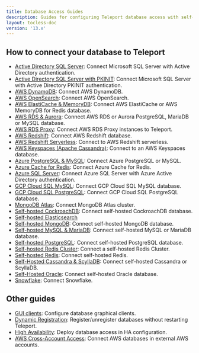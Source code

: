 ```yaml
---
title: Database Access Guides
description: Guides for configuring Teleport database access with self-hosted or cloud-hosted databases.
layout: tocless-doc
version: '13.x'
---
```


## How to connect your database to Teleport

- [Active Directory SQL Server](/ver/13.x/database-access/guides/sql-server-ad): Connect Microsoft SQL Server with Active Directory authentication.
- [Active Directory SQL Server with PKINIT](/ver/13.x/database-access/guides/sql-server-ad-pkinit): Connect Microsoft SQL Server with Active Directory PKINIT authentication.
- [AWS DynamoDB](/ver/13.x/database-access/guides/aws-dynamodb): Connect AWS DynamoDB.
- [AWS OpenSearch](/ver/13.x/database-access/guides/aws-opensearch): Connect AWS OpenSearch.
- [AWS ElastiCache & MemoryDB](/ver/13.x/database-access/guides/redis-aws): Connect AWS ElastiCache or AWS MemoryDB for Redis database.
- [AWS RDS & Aurora](/ver/13.x/database-access/guides/rds): Connect AWS RDS or Aurora PostgreSQL, MariaDB or MySQL database.
- [AWS RDS Proxy](/ver/13.x/database-access/guides/rds-proxy): Connect AWS RDS Proxy instances to Teleport.
- [AWS Redshift](/ver/13.x/database-access/guides/postgres-redshift): Connect AWS Redshift database.
- [AWS Redshift Serverless](/ver/13.x/database-access/guides/redshift-serverless): Connect to AWS Redshift serverless.
- [AWS Keyspaces (Apache Cassandra)](/ver/13.x/database-access/guides/aws-cassandra-keyspaces): Connect to an AWS Keyspaces database.
- [Azure PostgreSQL & MySQL](/ver/13.x/database-access/guides/azure-postgres-mysql): Connect Azure PostgreSQL or MySQL.
- [Azure Cache for Redis](/ver/13.x/database-access/guides/azure-redis): Connect Azure Cache for Redis.
- [Azure SQL Server](/ver/13.x/database-access/guides/azure-sql-server-ad): Connect Azure SQL Server with Azure Active Directory authentication.
- [GCP Cloud SQL MySQL](/ver/13.x/database-access/guides/mysql-cloudsql): Connect GCP Cloud SQL MySQL database.
- [GCP Cloud SQL PostgreSQL](/ver/13.x/database-access/guides/postgres-cloudsql): Connect GCP Cloud SQL PostgreSQL database.
- [MongoDB Atlas](/ver/13.x/database-access/guides/mongodb-atlas): Connect MongoDB Atlas cluster.
- [Self-hosted CockroachDB](/ver/13.x/database-access/guides/cockroachdb-self-hosted): Connect self-hosted CockroachDB database.
- [Self-hosted Elasticsearch](/ver/13.x/database-access/guides/elastic)
- [Self-hosted MongoDB](/ver/13.x/database-access/guides/mongodb-self-hosted): Connect self-hosted MongoDB database.
- [Self-hosted MySQL & MariaDB](/ver/13.x/database-access/guides/mysql-self-hosted): Connect self-hosted MySQL or MariaDB database.
- [Self-hosted PostgreSQL](/ver/13.x/database-access/guides/postgres-self-hosted): Connect self-hosted PostgreSQL database.
- [Self-hosted Redis Cluster](/ver/13.x/database-access/guides/redis-cluster): Connect a self-hosted Redis Cluster.
- [Self-hosted Redis](/ver/13.x/database-access/guides/redis): Connect self-hosted Redis.
- [Self-Hosted Cassandra & ScyllaDB](/ver/13.x/database-access/guides/cassandra-self-hosted): Connect self-hosted Cassandra or ScyllaDB.
- [Self-Hosted Oracle](/ver/13.x/database-access/guides/oracle-self-hosted): Connect self-hosted Oracle database.
- [Snowflake](/ver/13.x/database-access/guides/snowflake): Connect Snowflake.

## Other guides

- [GUI clients](/ver/13.x/connect-your-client/gui-clients): Configure database graphical clients.
- [Dynamic Registration](/ver/13.x/database-access/guides/dynamic-registration): Register/unregister databases without restarting Teleport.
- [High Availability](/ver/13.x/database-access/guides/ha): Deploy database access in HA configuration.
- [AWS Cross-Account Access](/ver/13.x/database-access/guides/aws-cross-account): Connect AWS databases in external AWS accounts.
